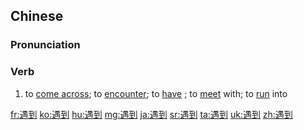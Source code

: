 ==Chinese==
{{zh-forms}}

===Pronunciation===
{{zh-pron
|m=yùdào
|c=jyu6 dou3,jyu6 dou3-2
|mn=qz,xm:gū-kàu/zz:gī-kàu/qz:bū-kàu
|ma=y
|cat=v
}}

===Verb===
{{zh-verb}}

# to [[come across]]; to [[encounter]]; to [[have]] {{gloss|an accident}}; to [[meet]] with; to [[run]] into
#: {{zh-x|他 遇到 了 一 個 事故。|He had an '''accident'''.}}

{{zh-cat|Beginning}}

[[fr:遇到]]
[[ko:遇到]]
[[hu:遇到]]
[[mg:遇到]]
[[ja:遇到]]
[[sr:遇到]]
[[ta:遇到]]
[[uk:遇到]]
[[zh:遇到]]